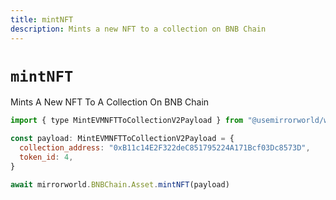 ```yaml
---
title: mintNFT
description: Mints a new NFT to a collection on BNB Chain
---
```


# `mintNFT`

Mints A New NFT To A Collection On BNB Chain

```js
import { type MintEVMNFTToCollectionV2Payload } from "@usemirrorworld/web3.js"

const payload: MintEVMNFTToCollectionV2Payload = {
  collection_address: "0xB11c14E2F322deC851795224A171Bcf03Dc8573D",
  token_id: 4,
}

await mirrorworld.BNBChain.Asset.mintNFT(payload)
```
